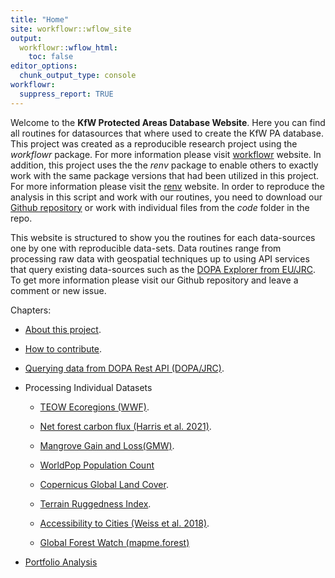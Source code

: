 ```yaml
---
title: "Home"
site: workflowr::wflow_site
output:
  workflowr::wflow_html:
    toc: false
editor_options:
  chunk_output_type: console
workflowr:
  suppress_report: TRUE
---
```


Welcome to the **KfW Protected Areas Database Website**. Here you can find all routines for datasources that where used to create the KfW PA database. This project was created as a reproducible research project using the *workflowr* package. For more information please visit [workflowr](https://github.com/jdblischak/workflowr) website. In addition, this project uses the the *renv* package to enable others to exactly work with the same package versions that had been utilized in this project. For more information please visit the [renv](https://rstudio.github.io/renv/index.html) website. In order to reproduce the analysis in this script and work with our routines, you need to download our [Github repository](https://github.com/openkfw/mapme.protectedareas) or work with individual files from the *code* folder in the repo. 

This website is structured to show you the routines for each data-sources one by one with reproducible data-sets. Data routines range from processing raw data with geospatial techniques up to using API services that query existing data-sources such as the [DOPA Explorer from EU/JRC](https://dopa-explorer.jrc.ec.europa.eu/). To get more information please visit our Github repository and leave a comment or new issue. 

Chapters:

- [About this project](README.html).

- [How to contribute](contribute.html).

- [Querying data from DOPA Rest API (DOPA/JRC)](dopa-rest.html).

- Processing Individual Datasets

  - [TEOW Ecoregions (WWF)](wwf_teow.html).

  - [Net forest carbon flux (Harris et al. 2021)](carbon-flux.html).
  
  - [Mangrove Gain and Loss(GMW)](gmw-mangrove.html).
  
  - [WorldPop Population Count](worldpop-population-count.html)

  - [Copernicus Global Land Cover](copernicus-land-cover.html).

  - [Terrain Ruggedness Index](terrain_ruggedness_index.html).
  
  - [Accessibility to Cities (Weiss et al. 2018)](accessibility.html).
  
  - [Global Forest Watch (mapme.forest)](gfw.html)
  
- [Portfolio Analysis](portfolio_analysis.html)

